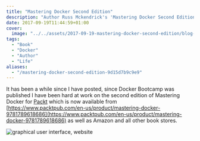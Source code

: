 ```yaml
---
title: "Mastering Docker Second Edition"
description: "Author Russ Mckendrick's 'Mastering Docker Second Edition' is now available. Get an updated guide to Docker from Packt and other bookstores."
date: 2017-09-19T11:44:59+01:00
cover:
  image: "../../assets/2017-09-19-mastering-docker-second-edition/blog-cover-2017-09-19-mastering-docker-second-edition.png"
tags:
  - "Book"
  - "Docker"
  - "Author"
  - "Life"
aliases:
  - "/mastering-docker-second-edition-9d15d7b9c9e9"
---
```


It has been a while since I have posted, since Docker Bootcamp was published I have been hard at work on the second edition of Mastering Docker for [Packt](https://www.packtpub.com/) which is now available from [https://www.packtpub.com/en-us/product/mastering-docker-9781789618686](https://www.packtpub.com/en-us/product/mastering-docker-9781789618686) as well as Amazon and all other book stores.

<Img src="/assets/2017-09-19-mastering-docker-second-edition/img/2017-09-19_mastering-docker-second-edition_1.png" alt="graphical user interface, website" />
